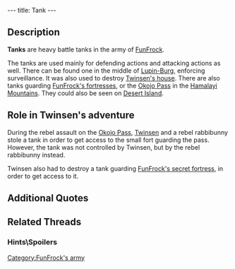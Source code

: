 ---
title: Tank
---

{{Enemy|
Name=Tank|
Image=Tank.gif|
Strength=Green|
Reaction=Doesn't move|
Recovery=Medium|
Rate=Slow|
Damage=High|
Range=Medium|
Speed=Fast}}

{{Quote|
Quote=Go ask my son, he has come home from work. Sorry about your house: the clones came with an attack tank, and they were looking for you!|
Character=[[Mies van der Rooh's father]]}}

==Description==
'''Tanks''' are heavy battle tanks in the army of [[FunFrock]].

The tanks are used mainly for defending actions and attacking actions as well. There can be found one in the middle of [[Lupin-Burg]], enforcing surveillance. It was also used to destroy [[Twinsen's house]]. There are also tanks guarding [[FunFrock's fortress|FunFrock's fortresses]], or the [[Okojo Pass]] in the [[Hamalayi Mountains]]. They could also be seen on [[Desert Island]].

==Role in Twinsen's adventure==
During the rebel assault on the [[Okojo Pass]], [[Twinsen]] and a rebel rabbibunny stole a tank in order to get access to the small fort guarding the pass. However, the tank was not controlled by Twinsen, but by the rebel rabbibunny instead.

Twinsen also had to destroy a tank guarding [[FunFrock's secret fortress]], in order to get access to it.

==Additional Quotes==
{{Quote|
Quote=We no longer fear the threat of the teleportations, but you must get rid of the guards and the assault tank for us. I will then be able to dig.|
Character=A [[rabbibunny]] at [[Fortress Island]]}}
{{Quote|
Quote=Come with me, we'll continue in the tank!|
Character=The rebel [[rabbibunny]]}}

==Related Threads==
===Hints\Spoilers===
{{thread|id=6871|title=Tanks Giving!}}

[[Category:FunFrock's army]]